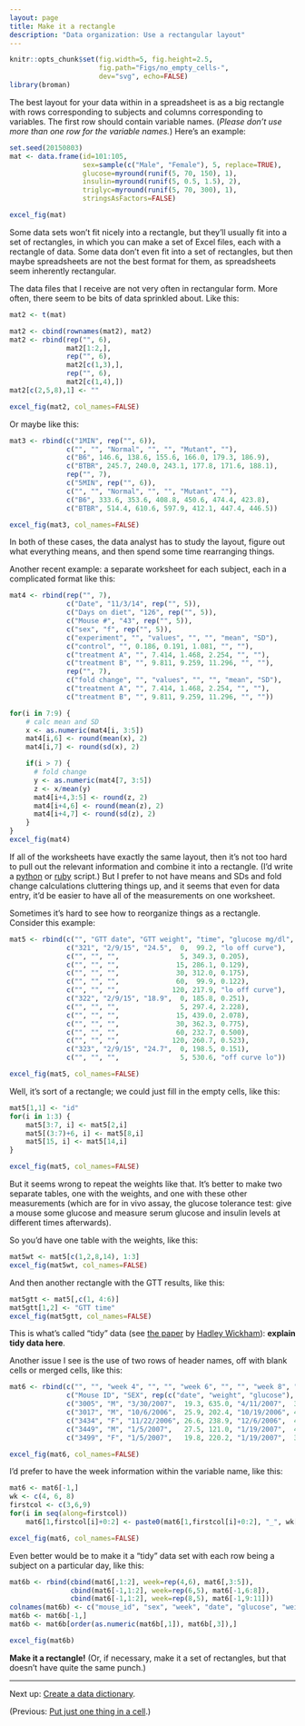 ```yaml
---
layout: page
title: Make it a rectangle
description: "Data organization: Use a rectangular layout"
---
```


```r
knitr::opts_chunk$set(fig.width=5, fig.height=2.5,
                      fig.path="Figs/no_empty_cells-",
                      dev="svg", echo=FALSE)
library(broman)
```


The best layout for your data within in a spreadsheet is as a big
rectangle with rows corresponding to subjects and columns
corresponding to variables. The first row should contain variable
names. (*Please don't use more than one row for the variable names.*)
Here's an example:

```r
set.seed(20150803)
mat <- data.frame(id=101:105,
                  sex=sample(c("Male", "Female"), 5, replace=TRUE),
                  glucose=myround(runif(5, 70, 150), 1),
                  insulin=myround(runif(5, 0.5, 1.5), 2),
                  triglyc=myround(runif(5, 70, 300), 1),
                  stringsAsFactors=FALSE)

excel_fig(mat)
```

Some data sets won't fit nicely into a rectangle, but they'll usually
fit into a set of rectangles, in which you can make a set of Excel files,
each with a rectangle of data. Some data don't even fit into a set of
rectangles, but then maybe spreadsheets are not the best format for
them, as spreadsheets seem inherently rectangular.

The data files that I receive are not very often in rectangular
form. More often, there seem to be bits of data sprinkled about.
Like this:

```r
mat2 <- t(mat)

mat2 <- cbind(rownames(mat2), mat2)
mat2 <- rbind(rep("", 6),
              mat2[1:2,],
              rep("", 6),
              mat2[c(1,3),],
              rep("", 6),
              mat2[c(1,4),])
mat2[c(2,5,8),1] <- ""

excel_fig(mat2, col_names=FALSE)
```

Or maybe like this:

```r
mat3 <- rbind(c("1MIN", rep("", 6)),
              c("", "", "Normal", "", "", "Mutant", ""),
              c("B6", 146.6, 138.6, 155.6, 166.0, 179.3, 186.9),
              c("BTBR", 245.7, 240.0, 243.1, 177.8, 171.6, 188.1),
              rep("", 7),
              c("5MIN", rep("", 6)),
              c("", "", "Normal", "", "", "Mutant", ""),
              c("B6", 333.6, 353.6, 408.8, 450.6, 474.4, 423.8),
              c("BTBR", 514.4, 610.6, 597.9, 412.1, 447.4, 446.5))

excel_fig(mat3, col_names=FALSE)
```

In both of these cases, the data analyst has to study the layout, figure out
what everything means, and then spend some time rearranging things.

Another recent example: a separate worksheet for each subject, each in
a complicated format like this:

```r
mat4 <- rbind(rep("", 7),
              c("Date", "11/3/14", rep("", 5)),
              c("Days on diet", "126", rep("", 5)),
              c("Mouse #", "43", rep("", 5)),
              c("sex", "f", rep("", 5)),
              c("experiment", "", "values", "", "", "mean", "SD"),
              c("control", "", 0.186, 0.191, 1.081, "", ""),
              c("treatment A", "", 7.414, 1.468, 2.254, "", ""),
              c("treatment B", "", 9.811, 9.259, 11.296, "", ""),
              rep("", 7),
              c("fold change", "", "values", "", "", "mean", "SD"),
              c("treatment A", "", 7.414, 1.468, 2.254, "", ""),
              c("treatment B", "", 9.811, 9.259, 11.296, "", ""))

for(i in 7:9) {
    # calc mean and SD
    x <- as.numeric(mat4[i, 3:5])
    mat4[i,6] <- round(mean(x), 2)
    mat4[i,7] <- round(sd(x), 2)

    if(i > 7) {
      # fold change
      y <- as.numeric(mat4[7, 3:5])
      z <- x/mean(y)
      mat4[i+4,3:5] <- round(z, 2)
      mat4[i+4,6] <- round(mean(z), 2)
      mat4[i+4,7] <- round(sd(z), 2)
    }
}
excel_fig(mat4)
```

If all of the worksheets have exactly the same layout, then it's not
too hard to pull out the relevant information and combine it into a
rectangle. (I'd write a [python](https://www.python.org) or
[ruby](https://www.ruby-lang.org) script.) But I prefer to not have
means and SDs and fold change calculations cluttering things up, and
it seems that even for data entry, it'd be easier to have all of the
measurements on one worksheet.

Sometimes it's hard to see how to reorganize things as a
rectangle. Consider this example:

```r
mat5 <- rbind(c("", "GTT date", "GTT weight", "time", "glucose mg/dl", "insulin ng/ml"),
              c("321", "2/9/15", "24.5",  0,  99.2, "lo off curve"),
              c("", "", "",               5, 349.3, 0.205),
              c("", "", "",              15, 286.1, 0.129),
              c("", "", "",              30, 312.0, 0.175),
              c("", "", "",              60,  99.9, 0.122),
              c("", "", "",             120, 217.9, "lo off curve"),
              c("322", "2/9/15", "18.9",  0, 185.8, 0.251),
              c("", "", "",               5, 297.4, 2.228),
              c("", "", "",              15, 439.0, 2.078),
              c("", "", "",              30, 362.3, 0.775),
              c("", "", "",              60, 232.7, 0.500),
              c("", "", "",             120, 260.7, 0.523),
              c("323", "2/9/15", "24.7",  0, 198.5, 0.151),
              c("", "", "",               5, 530.6, "off curve lo"))

excel_fig(mat5, col_names=FALSE)
```

Well, it's sort of a rectangle; we could just fill in the empty cells,
like this:

```r
mat5[1,1] <- "id"
for(i in 1:3) {
    mat5[3:7, i] <- mat5[2,i]
    mat5[(3:7)+6, i] <- mat5[8,i]
    mat5[15, i] <- mat5[14,i]
}

excel_fig(mat5, col_names=FALSE)
```

But it seems wrong to repeat the weights like that. It's better to
make two separate tables, one with the weights, and one with these
other measurements (which are for in vivo assay, the glucose tolerance
test: give a mouse some glucose and measure serum glucose and insulin
levels at different times afterwards).

So you'd have one table with the weights, like this:

```r
mat5wt <- mat5[c(1,2,8,14), 1:3]
excel_fig(mat5wt, col_names=FALSE)
```

And then another rectangle with the GTT results, like this:

```r
mat5gtt <- mat5[,c(1, 4:6)]
mat5gtt[1,2] <- "GTT time"
excel_fig(mat5gtt, col_names=FALSE)
```

This is what's called "tidy" data (see [the paper]() by
[Hadley Wickham]()): **explain tidy data here**.

Another issue I see is the use of two rows of header names, off with
blank cells or merged cells, like this:

```r
mat6 <- rbind(c("", "", "week 4", "", "", "week 6", "", "", "week 8", "", ""),
              c("Mouse ID", "SEX", rep(c("date", "weight", "glucose"), 3)),
              c("3005", "M", "3/30/2007",  19.3, 635.0, "4/11/2007",  31,   460.7, "4/27/2007",  39.6, 530.2),
              c("3017", "M", "10/6/2006",  25.9, 202.4, "10/19/2006", 45.1, 384.7, "11/3/2006",  57.2, 458.7),
              c("3434", "F", "11/22/2006", 26.6, 238.9, "12/6/2006",  45.9, 378.0, "12/22/2006", 56.2, 409.8),
              c("3449", "M", "1/5/2007",   27.5, 121.0, "1/19/2007",  42.9, 191.3, "2/2/2007",   56.7, 182.5),
              c("3499", "F", "1/5/2007",   19.8, 220.2, "1/19/2007",  36.6, 556.9, "2/2/2007",   43.6, 446.0))

excel_fig(mat6, col_names=FALSE)
```

I'd prefer to have the week information within the variable name, like
this:

```r
mat6 <- mat6[-1,]
wk <- c(4, 6, 8)
firstcol <- c(3,6,9)
for(i in seq(along=firstcol))
    mat6[1,firstcol[i]+0:2] <- paste0(mat6[1,firstcol[i]+0:2], "_", wk[i])

excel_fig(mat6, col_names=FALSE)
```



Even better would be to make it a "tidy" data set
with each row being a subject on a
particular day, like this:

```r
mat6b <- rbind(cbind(mat6[,1:2], week=rep(4,6), mat6[,3:5]),
               cbind(mat6[-1,1:2], week=rep(6,5), mat6[-1,6:8]),
               cbind(mat6[-1,1:2], week=rep(8,5), mat6[-1,9:11]))
colnames(mat6b) <- c("mouse_id", "sex", "week", "date", "glucose", "weight")
mat6b <- mat6b[-1,]
mat6b <- mat6b[order(as.numeric(mat6b[,1]), mat6b[,3]),]

excel_fig(mat6b)
```

**Make it a rectangle!** (Or, if necessary, make it a set of
  rectangles, but that doesn't have quite the same punch.)

---

Next up: [Create a data dictionary](dictionary.html).

(Previous: [Put just one thing in a cell](one_thing_per_cell.html).)
